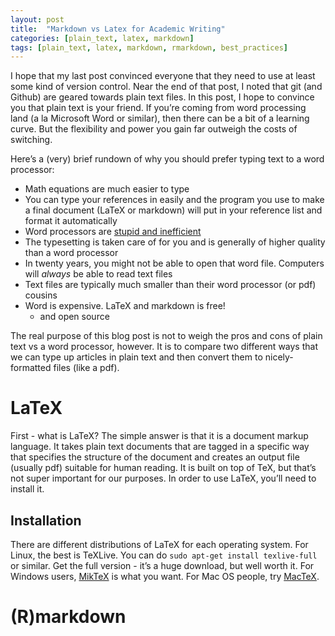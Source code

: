 ```yaml
---
layout: post
title:  "Markdown vs Latex for Academic Writing"
categories: [plain_text, latex, markdown]
tags: [plain_text, latex, markdown, rmarkdown, best_practices]
---
```


I hope that my last post convinced everyone that they need to use at least some kind of version control.
Near the end of that post, I noted that git (and Github) are geared towards plain text files. 
In this post, I hope to convince you that plain text is your friend. 
If you're coming from word processing land (a la Microsoft Word or similar), then there can be a bit of a learning curve. 
But the flexibility and power you gain far outweigh the costs of switching. 

Here's a (very) brief rundown of why you should prefer typing text to a word processor:

* Math equations are much easier to type
* You can type your references in easily and the program you use to make a final document (LaTeX or markdown) will put in your reference list and format it automatically
* Word processors are [stupid and inefficient](http://ricardo.ecn.wfu.edu/~cottrell/wp.html)
* The typesetting is taken care of for you and is generally of higher quality than a word processor 
* In twenty years, you might not be able to open that word file. Computers will *always* be able to read text files
* Text files are typically much smaller than their word processor (or pdf) cousins 
* Word is expensive. LaTeX and markdown is free! 
    + and open source 

The real purpose of this blog post is not to weigh the pros and cons of plain text vs a word processor, however. 
It is to compare two different ways that we can type up articles in plain text and then convert them to nicely-formatted files (like a pdf). 

# LaTeX
First - what is LaTeX? 
The simple answer is that it is a document markup language. 
It takes plain text documents that are tagged in a specific way that specifies the structure of the document and creates an output file (usually pdf) suitable for human reading. 
It is built on top of TeX, but that's not super important for our purposes. 
In order to use LaTeX, you'll need to install it. 

## Installation 
There are different distributions of LaTeX for each operating system. 
For Linux, the best is TeXLive.
You can do `sudo apt-get install texlive-full` or similar.
Get the full version - it's a huge download, but well worth it.
For Windows users, [MikTeX](http://www.miktex.org/) is what you want.
For Mac OS people, try [MacTeX](https://tug.org/mactex/). 

# (R)markdown



